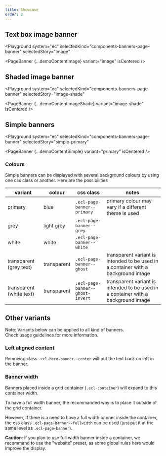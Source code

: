 ```yaml
---
title: Showcase
order: 2
---
```




## Text box image banner

<Playground
  system="ec"
  selectedKind="components-banners-page-banner"
  selectedStory="image"
>
  <PageBanner {...demoContentImage} variant="image" isCentered />
</Playground>

## Shaded image banner

<Playground
  system="ec"
  selectedKind="components-banners-page-banner"
  selectedStory="image-shade"
>
  <PageBanner {...demoContentImageShade} variant="image-shade" isCentered />
</Playground>

## Simple banners

<Playground
  system="ec"
  selectedKind="components-banners-page-banner"
  selectedStory="simple-primary"
>
  <PageBanner {...demoContentSimple} variant="primary" isCentered />
</Playground>

### Colours

Simple banners can be displayed with several background colours by using one css class or another.
Here are the possibilities

| variant                  | colour      | css class                        | notes                                                                             |
| ------------------------ | ----------- | -------------------------------- | --------------------------------------------------------------------------------- |
| primary                  | blue        | `.ecl-page-banner--primary`      | primary colour may vary if a different theme is used                              |
| grey                     | light grey  | `.ecl-page-banner--grey`         |                                                                                   |
| white                    | white       | `.ecl-page-banner--white`        |                                                                                   |
| transparent (grey text)  | transparent | `.ecl-page-banner--ghost`        | transparent variant is intended to be used in a container with a background image |
| transparent (white text) | transparent | `.ecl-page-banner--ghost-invert` | transparent variant is intended to be used in a container with a background image |

## Other variants

Note: Variants below can be applied to all kind of banners.  
Check usage guidelines for more information.

### Left aligned content

Removing class `.ecl-hero-banner--center` will put the text back on left in the banner.

### Banner width

Banners placed inside a grid container (`.ecl-container`) will expand to this container width.

To have a full width banner, the recommanded way is to place it outside of the grid container.

However, if there is a need to have a full width banner inside the container, the css class `.ecl-page-banner--fullwidth` can be used (just put it at the same level as `.ecl-page-banner`).

**Caution**: if you plan to use full width banner inside a container, we recommand to use the "website" preset, as some global rules here would improve the display.
